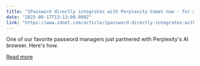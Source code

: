 ```yaml
---
title: "1Password directly integrates with Perplexity Comet now - for more secure agentic browsing"
date: "2025-09-17T13:13:00.000Z"
link: "https://www.zdnet.com/article/1password-directly-integrates-with-perplexity-comet-now-for-more-secure-agentic-browsing/"
---
```


One of our favorite password managers just partnered with Perplexity's AI browser. Here's how.

[Read more](https://www.zdnet.com/article/1password-directly-integrates-with-perplexity-comet-now-for-more-secure-agentic-browsing/)
